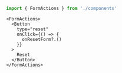 ```js
import { FormActions } from './components'
```

```tsx
<FormActions>
  <Button
    type="reset"
    onClick={() => {
      onResetForm?.()
    }}
  >
    Reset
  </Button>
</FormActions>
```
